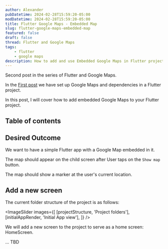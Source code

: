 ```yaml
---
author: Alexander
pubDatetime: 2024-02-28T15:59:20-05:00
modDatetime: 2024-02-28T15:59:20-05:00
title: Flutter Google Maps - Embedded Map
slug: flutter-google-maps-embedded-map
featured: false
draft: false
thread: Flutter and Google Maps
tags:
    - flutter
    - google maps
description: How to add and use Embedded Google Maps in Flutter project
---
```



Second post in the series of Flutter and Google Maps.

In the [First post](./flutter-google-maps-setup) we have set up Google Maps and dependencies in a Flutter project.

In this post, I will cover how to add embedded Google Maps to your Flutter project.

## Table of contents

## Desired Outcome

We want to have a simple Flutter app with a Google Map embedded in it.

The map should appear on the child screen after User taps on the `Show map` button.

The map should show a marker at the user's current location.

## Add a new screen

The current folder structure of the project is as follows:

<ImageSlider
    images={[
        [projectStructure, 'Project folders'],
        [initialAppRender, 'Initial App view'],
    ]}
/>

We will add a new screen to the project to serve as a home screen: HomeScreen.

... TBD
